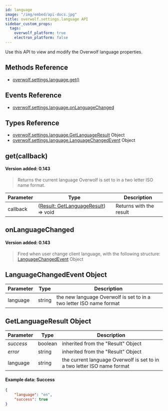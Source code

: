 ```yaml
---
id: language
image: "/img/embed/api-docs.jpg"
title: overwolf.settings.language API
sidebar_custom_props:
  tags:
    overwolf_platform: true
    electron_platform: false
---
```


Use this API to view and modify the Overwolf language properties.

## Methods Reference

* [overwolf.settings.language.get()](#getcallback)

## Events Reference

* [overwolf.settings.language.onLanguageChanged](#onlanguagechanged)

## Types Reference

* [overwolf.settings.language.GetLanguageResult](#getlanguageresult-object) Object
* [overwolf.settings.language.LanguageChangedEvent](#getlanguageresult-object) Object

## get(callback)
#### Version added: 0.143

> Returns the current language Overwolf is set to in a two letter ISO name format.

Parameter | Type                  | Description                                     |
--------- | ----------------------| ----------------------------------------------- |
callback  | ([Result: GetLanguageResult](#getlanguageresult-object)) => void  | Returns with the result      |

## onLanguageChanged
#### Version added: 0.143

> Fired when user change client language, with the following structure: [LanguageChangedEvent](#languagechangedevent-object) Object

## LanguageChangedEvent Object

Parameter   | Type                              | Description           |
------------| ----------------------------------|---------------------- |
language    |  string                           | the new language Overwolf is set to in a two letter ISO name format  | 


## GetLanguageResult Object

Parameter          | Type     | Description                                 |
-------------------| ---------| ------------------------------------------- |
*success*          | boolean  | inherited from the "Result" Object          |
*error*            | string   | inherited from the "Result" Object          |
language           | string   | the current language Overwolf is set to in a two letter ISO name format  |

#### Example data: Success

```json
{
    "language": "en",
    "success": true
}
```
